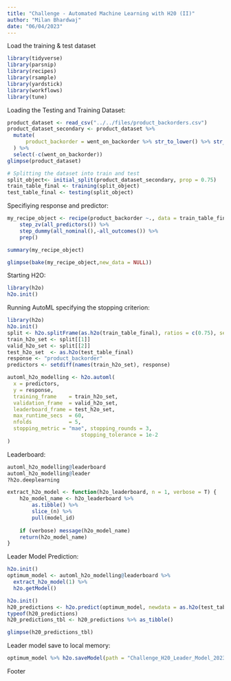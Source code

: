 ```yaml
---
title: "Challenge - Automated Machine Learning with H20 (II)"
author: "Milan Bhardwaj"
date: "06/04/2023"
---
```


Load the training & test dataset
```r
library(tidyverse)
library(parsnip)
library(recipes)
library(rsample)
library(yardstick)
library(workflows)
library(tune)
```

Loading the Testing and Training Dataset:
```r
product_dataset <- read_csv("../../files/product_backorders.csv")
product_dataset_secondary <- product_dataset %>% 
  mutate(
      product_backorder = went_on_backorder %>% str_to_lower() %>% str_detect("yes") %>% as.numeric()
  ) %>% 
  select(-c(went_on_backorder))
glimpse(product_dataset)

# Splitting the dataset into train and test
split_object<- initial_split(product_dataset_secondary, prop = 0.75)
train_table_final <- training(split_object)
test_table_final <- testing(split_object)
```

Specifiying response and predictor:
```r
my_recipe_object <- recipe(product_backorder ~., data = train_table_final) %>% 
    step_zv(all_predictors()) %>% 
    step_dummy(all_nominal(),-all_outcomes()) %>%
    prep()
```

```r
summary(my_recipe_object)
```

```r
glimpse(bake(my_recipe_object,new_data = NULL))
```
Starting H2O:
```r
library(h2o)
h2o.init()
```

Running AutoML specifying the stopping criterion:
```r
library(h2o)
h2o.init()
split <- h2o.splitFrame(as.h2o(train_table_final), ratios = c(0.75), seed = 42)
train_h2o_set <- split[[1]]
valid_h2o_set <- split[[2]]
test_h2o_set  <- as.h2o(test_table_final)
response <- "product_backorder"
predictors <- setdiff(names(train_h2o_set), response)
```
```r
automl_h2o_modelling <- h2o.automl(
  x = predictors,
  y = response,
  training_frame    = train_h2o_set,
  validation_frame  = valid_h2o_set,
  leaderboard_frame = test_h2o_set,
  max_runtime_secs  = 60,
  nfolds            = 5,
  stopping_metric = "mae", stopping_rounds = 3,
                        stopping_tolerance = 1e-2
)
```

Leaderboard:
```r
automl_h2o_modelling@leaderboard 
automl_h2o_modelling@leader
?h2o.deeplearning
```

```r
extract_h2o_model <- function(h2o_leaderboard, n = 1, verbose = T) {
    h2o_model_name <- h2o_leaderboard %>%
        as.tibble() %>%
        slice_(n) %>%
        pull(model_id)
    
    if (verbose) message(h2o_model_name)
    return(h2o_model_name)
}
```



Leader Model Prediction:
```r
h2o.init()
optimum_model <- automl_h2o_modelling@leaderboard %>% 
  extract_h2o_model(1) %>% 
  h2o.getModel()
```

```r
h2o.init()
h20_predictions <- h2o.predict(optimum_model, newdata = as.h2o(test_table_final))
typeof(h20_predictions)
h20_predictions_tbl <- h20_predictions %>% as_tibble()
```
```r
glimpse(h20_predictions_tbl)
```

Leader model save to local memory:
```r
optimum_model %>% h2o.saveModel(path = "Challenge_H20_Leader_Model_20230604")
```
Footer